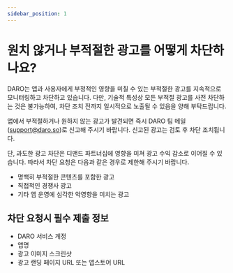 ```yaml
---
sidebar_position: 1
---
```


# 원치 않거나 부적절한 광고를 어떻게 차단하나요?

DARO는 앱과 사용자에게 부정적인 영향을 미칠 수 있는 부적절한 광고를 지속적으로 모니터링하고 차단하고 있습니다. 다만, 기술적 특성상 모든 부적절 광고를 사전 차단하는 것은 불가능하여, 차단 조치 전까지 일시적으로 노출될 수 있음을 양해 부탁드립니다.

앱에서 부적절하거나 원하지 않는 광고가 발견되면 즉시 DARO 팀 메일(support@daro.so)로 신고해 주시기 바랍니다. 신고된 광고는 검토 후 차단 조치됩니다. 

단, 과도한 광고 차단은 디맨드 파트너십에 영향을 미쳐 광고 수익 감소로 이어질 수 있습니다. 따라서 차단 요청은 다음과 같은 경우로 제한해 주시기 바랍니다.

- 명백히 부적절한 콘텐츠를 포함한 광고
- 직접적인 경쟁사 광고
- 기타 앱 운영에 심각한 악영향을 미치는 광고

## 차단 요청시 필수 제출 정보

- DARO 서비스 계정
- 앱명
- 광고 이미지 스크린샷
- 광고 랜딩 페이지 URL 또는 앱스토어 URL